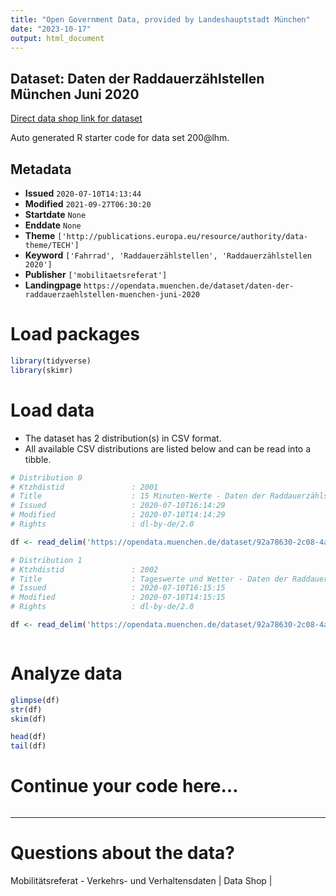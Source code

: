 ```yaml
---
title: "Open Government Data, provided by Landeshauptstadt München"
date: "2023-10-17"
output: html_document
---
```


## Dataset: Daten der Raddauerzählstellen München Juni 2020

[Direct data shop link for dataset](https://opendata.muenchen.de/dataset/daten-der-raddauerzaehlstellen-muenchen-juni-2020)

Auto generated R starter code for data set 200@lhm.

## Metadata

- **Issued** `2020-07-10T14:13:44`
- **Modified** `2021-09-27T06:30:20`
- **Startdate** `None`
- **Enddate** `None`
- **Theme** `['http://publications.europa.eu/resource/authority/data-theme/TECH']`
- **Keyword** `['Fahrrad', 'Raddauerzählstellen', 'Raddauerzählstellen 2020']`
- **Publisher** `['mobilitaetsreferat']`
- **Landingpage** `https://opendata.muenchen.de/dataset/daten-der-raddauerzaehlstellen-muenchen-juni-2020`


# Load packages

```r

library(tidyverse)
library(skimr)

```

# Load data

-   The dataset has 2 distribution(s) in CSV format.
-   All available CSV distributions are listed below and can be read into a tibble.

```r

# Distribution 0
# Ktzhdistid               : 2001
# Title                    : 15 Minuten-Werte - Daten der Raddauerzählstellen MünchenJuni 2020
# Issued                   : 2020-07-10T16:14:29
# Modified                 : 2020-07-10T14:14:29
# Rights                   : dl-by-de/2.0

df <- read_delim('https://opendata.muenchen.de/dataset/92a78630-2c08-4a48-8714-32630d068d44/resource/3bc66619-efcd-45be-9d45-d4074673c128/download/rad20200615min.csv')

# Distribution 1
# Ktzhdistid               : 2002
# Title                    : Tageswerte und Wetter - Daten der Raddauerzählstellen München Juni 2020
# Issued                   : 2020-07-10T16:15:15
# Modified                 : 2020-07-10T14:15:15
# Rights                   : dl-by-de/2.0

df <- read_delim('https://opendata.muenchen.de/dataset/92a78630-2c08-4a48-8714-32630d068d44/resource/5da10532-c118-4a8f-af59-d29d3a808d44/download/rad202006tage.csv')



```

# Analyze data

```r

glimpse(df)
str(df)
skim(df)

head(df)
tail(df)

```

# Continue your code here...

```r

```

------------------------------------------------------------------------

# Questions about the data?

Mobilitätsreferat - Verkehrs- und Verhaltensdaten | Data Shop | 

